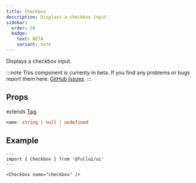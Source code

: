 ```yaml
---
title: Checkbox
description: Displays a checkbox input.
sidebar: 
  order: 50
  badge:
    text: BETA
    variant: note
---
```

Displays a checkbox input.

:::note
This component is currenty in beta.
If you find any problems or bugs report them here: [GitHub Issues](https://github.com/fullui/ui/issues).
:::

## Props
extends [Tag](/utility/tag).
```ts
name: string | null | undefined
```

## Example
```astro live
---
import { Checkbox } from '@fullui/ui'
---

<Checkbox name="checkbox" />
```
